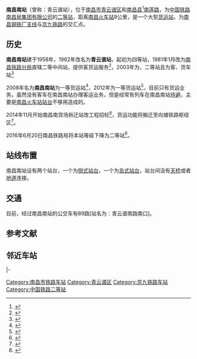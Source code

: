 {{About|[[南昌市|南昌市]][[青云谱区|青云谱区]]的货运站}}{{Infobox China railway station
|车站名称=南昌南站
|图片=201705 Station building of Nanchangnan Station.jpg
|图片介绍= 车站站房（2017年5月）
|其他名称= 青云谱站
|车站拼音= NanChangNan
|英文名称= Nanchangnan Railway Station<ref>{{Cite web |url=http://news.sina.com.cn/o/2012-09-18/080725196193.shtml |title=铁道部:火车站名含"东西南北"统一改用拼音 |accessdate=2016-06-10 |archive-date=2017-07-30 |archive-url=https://web.archive.org/web/20170730073100/http://news.sina.com.cn/o/2012-09-18/080725196193.shtml |dead-url=no }}</ref><ref>{{cite journal |author=[[铁道部运输局|铁道部运输局]] |journal = 铁路客货运输专刊 |year=2012 |issue=4 |title = 关于明确铁路车站站名英文译法的通知 |id = 运营运调电[2012]1911号 |page = 6}}</ref>
|车站代码 = 25433<ref>{{cite book |title=中华人民共和国铁路车站代码(GB/T 10302-2010)  |author= |publisher=中国标准出版社 |year=2010年11月1日 |isbn=155066140495 |ignore-isbn-error=true |pages=26 }}</ref>
|电报码= NNG
|拼音码= NCN
|车站类型= 货运站
|技术性质= 
|业务性质= 
|始建时间= 
|开通运营= 1958年
|车站地址= [[江西省|江西省]][[南昌市|南昌市]][[青云谱区|青云谱区]]和[[南昌县|南昌县]]
|坐标= {{Coord|26.8077783|N|113.4441306|E|format=dms|display=inline,title|type:railwaystation_region:CN}}
|归属= [[南昌局集团|南昌局集团]]
|使用状态= 使用中
|线路= [[京九铁路|京九铁路]]
|车站等级= [[二等站_(中国大陆)|二等站]]
|月台数目= 2
|侧式站台=<!--車站島式月臺的數目，此參數可選-->
|岛式站台=<!--車站月臺面的數目，此參數可選-->
|站台面= 3
|股道数目 = 10
|正线= 2
|到发线=4
|其它线= 4
|网站=
|站线配置图 = {{南昌南站RDT}}
}}
'''南昌南站'''（曾称：青云谱站），位于[[南昌市|南昌市]][[青云谱区|青云谱区]]和[[南昌县|南昌县]]<ref>{{cite book |title=南昌县志 |author=南昌县志编纂委员会 |year=1990 |publisher=南海出版公司 |isbn=7-80570-031-1 |pages=306 }}</ref>[[南莲路|南莲路]]，为[[中国铁路南昌局集团有限公司|中国铁路南昌局集团有限公司]]的[[二等站_(中鐵)|二等站]]，距离[[南昌火车站|南昌火车站]]9公里，是一个大型[[货运站|货运站]]，为[[南昌钢铁厂支线|南昌钢铁厂支线]]与[[京九铁路|京九铁路]]的交汇点。

==历史==
'''南昌南站'''建于1958年，1962年改名为'''青云谱站'''，起初为四等站，1981年1月改为[[南昌铁路分局|南昌铁路分局]]直辖二等中间站，提供客货运服务<ref>{{cite book |title=《南昌市交通志》 |author=罗静华 编 |publisher=人民交通出版社 |year=1996 |isbn=7-114-02107-0  |pages=262 }}</ref>，2003年为，二等站且为客、货车站<ref>{{cite book |title=中国铁路站名词典 |author=孙本祥 编 |publisher=中国铁道出版社 |year=2003 |isbn=9787113039417 |pages=111 }}</ref>

2008年名为'''南昌南站'''为一等货运站<ref>{{cite book |title=中华人民共和国铁路地图集 |author= |year=2008年12月 |publisher=中国铁道出版社 |isbn=9787113055547 }}</ref>，2012年为一等货运站<ref>{{cite book |title=江西省军民两用交通地图册 |author= |year=2012 |publisher=星球地图出版社 |isbn=978-7-5471-0205-3}}</ref>，目前只有货运业务。虽然没有客车在南昌南站办理客运业务，但是经常有列车在南昌南站[[待避|待避]]，主要是[[南昌火车站|南昌火车站]][[站台|站台]]不够用造成的。

2014年11月开始南昌南货场拆迁站改工程招标<ref>{{Cite web |url=http://www.rebcenter.com/bidInfo/content.action?id=3475 |title=南昌南货场拆迁站改工程新建京九铁路下穿框架涵工程施工总承包招标公告 |accessdate=2015-03-12 |archive-date=2015-04-02 |archive-url=https://web.archive.org/web/20150402103404/http://www.rebcenter.com/bidInfo/content.action?id=3475 |dead-url=yes }}</ref>，货运功能将搬迁至向塘铁路枢纽区<ref>{{Cite web |url=http://www.nc.gov.cn/ncx/bmgkxx/wsqwb/gzdt/zwdt/201204/t20120416_432136.htm |title=评估中心完成南昌铁路天集房地产开发有限责任公司 “天集梅湖明珠”项目评估 |accessdate=2015-03-12 |archive-date=2015-04-02 |archive-url=https://web.archive.org/web/20150402184437/http://www.nc.gov.cn/ncx/bmgkxx/wsqwb/gzdt/zwdt/201204/t20120416_432136.htm |dead-url=yes }}</ref>。

2016年6月20日南昌铁路局将本站等级下降为二等站<ref>{{cite journal |author=南昌铁路局办公室 |journal=南昌铁路局文件 |date=2016-06-20 |issue= |title=《南昌铁路局关于重新公布车站等级等事项的通知》 |id=南铁劳卫〔2016〕226号 |url=http://www.aiweibang.com/yuedu/126493427.html |page= |access-date=2016-09-24 |archive-date=2016-09-24 |archive-url=https://web.archive.org/web/20160924183049/http://www.aiweibang.com/yuedu/126493427.html |dead-url=no }}</ref>。

==站线布置==
南昌南站设有两个站台，一个为[[侧式站台|侧式站台]]，一个为[[岛式站台|岛式站台]]，站台间没有[[天桥|天桥]]或者[[地道|地道]]连接。

==交通==
目前，经过南昌南站的公交车有89路[站名为：青云谱南路南口]。

== 参考文献 ==
{{Reflist|colwidth=30em}}

==邻近车站==
{{start rail box|[[中国铁路|中国铁路]]}}
{{s-inop|[[南昌站_(江西)|南昌站]]|{{站|北京西}}方向}}
{{s-line|[[京九铁路|京九铁路]]<br />← 9km 南昌南站 4km →}}
{{s-inop|[[莲塘站_(江西)|莲塘站]]|{{站|常平}}方向}}
|-
{{s-inop|[[南昌钢铁厂货运站|南昌钢铁厂货运站]]}}
{{s-line|[[南昌钢铁厂支线|南昌钢铁厂支线]]}}
{{Terminus}}
{{end box}}

{{Commonscat|Nanchangnan Railway Station}}
{{京九铁路}}
{{南昌车务段}}

[[Category:南昌市铁路车站|Category:南昌市铁路车站]]
[[Category:青云谱区|Category:青云谱区]]
[[Category:京九铁路车站|Category:京九铁路车站]]
[[Category:中国铁路二等站|Category:中国铁路二等站]]
